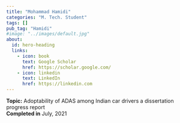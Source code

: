 ```yaml
---
title: "Mohammad Hamidi"
categories: "M. Tech. Student"
tags: []
pub_tag: "Hamidi"
#image: "../images/default.jpg"
about:
  id: hero-heading
  links:
    - icon: book
      text: Google Scholar
      href: https://scholar.google.com/
    - icon: linkedin
      text: LinkedIn
      href: https://linkedin.com
---
```


:::{#hero-heading}
**Topic:** Adoptability of ADAS among Indian car drivers a dissertation progress report
 <br>
**Completed in** July, 2021
:::

